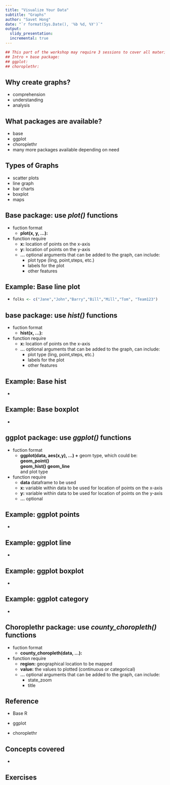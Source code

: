 ```yaml
---
title: "Visualize Your Data"
subtitle: "Graphs"
author: "Savet Hong"
date: "`r format(Sys.Date(), '%b %d, %Y')`"
output:
  slidy_presentation:
  incremental: true
---
```

  
```r
## This part of the workshop may require 3 sessions to cover all materials
## Intro + base package:
## ggplot:
## choroplethr: 

```    

## Why create graphs?
- comprehension
- understanding
- analysis
    
## What packages are available?
- base
- ggplot
- choroplethr
- many more packages available depending on need
    
## Types of Graphs
- scatter plots
- line graph
- bar charts
- boxplot
- maps

## Base package: use *plot()* functions
- fuction format
    + **plot(x, y, ...):**
- function require
    + **x:** location of points on the x-axis
    + **y:** location of points on the y-axis
    + **...** optional arguments that can be added to the graph, can include:  
        - plot type (ling, point,steps, etc.)
        - labels for the plot
        - other features

## Example: Base line plot

- 
    ```r
folks <- c("Jane","John","Barry","Bill","Mill","Tom", "Team123")    
```

## base package: use *hist()* functions
- fuction format
    + **hist(x, ...):**
- function require
    + **x:** location of points on the x-axis
    + **...** optional arguments that can be added to the graph, can include:  
        - plot type (ling, point,steps, etc.)
        - labels for the plot
        - other features
 
## Example: Base hist

- 
    ```r
   
```

## Example: Base boxplot

- 
    ```r
   
```
        
## ggplot package: use *ggplot()* functions

- fuction format
    + **ggplot(data, aes(x,y), ...) +**  geom type, which could be:
      **geom_point()**  
      **geom_hist()**
      **geom_line**  
       and plot type
- function require
    + **data** dataframe to be used
    + **x:** variable within data to be used for location of points on the x-axis
    + **y:** variable within data to be used for location of points on the y-axis
    + **...** optional

## Example: ggplot points

- 
    ```r
   
```    

## Example: ggplot line

- 
    ```r
   
```


## Example: ggplot boxplot

- 
    ```r
   
```


## Example: ggplot category

- 
    ```r
   
```

## Choroplethr package: use *county_choropleth()* functions
- fuction format
    + **county_choropleth(data, ...):**
- function require
    + **region:**  geographical location to be mapped
    + **value:** the values to plotted (continuous or categorical) 
    + **...** optional arguments that can be added to the graph, can include:  
        - state_zoom
        - title
        
## Reference

- Base R

- ggplot

- choroplethr


## Concepts covered

-

## Exercises

